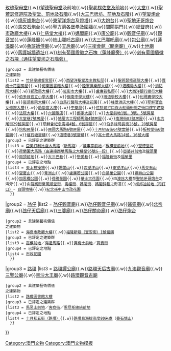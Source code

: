 {{Navbox
|name = 澳門文物
|title = [[澳門文物名錄]]
|state = {{{state|<includeonly>collapsed</includeonly>}}}
|titlestyle = background:#8BC2B5
|belowstyle = background:#8BC2B5
|image = [[File:Coat_of_arms_of_Macao.svg|70px|澳門特別行政區區徽]]

|group1 = [[澳門半島]]
|list1 = {{Navbox|child
 |group1 = 紀念物
 |list1 = [[聖奧斯定堂]]{{.w}}[[聖安多尼堂 (澳門)|聖安多尼堂及前地]]{{.w}}[[玫瑰聖母堂 (澳門)|玫瑰聖母堂]]{{.w}}[[望德聖母堂]]及前地{{.w}}[[聖老楞佐堂 (澳門)|聖老楞佐堂及前地]]{{.w}}[[澳門主教座堂|大堂]]{{.w}}[[聖若瑟修院及聖堂|聖若瑟修道院及聖堂、前地及石階]]{{.w}}[[大三巴牌坊|大三巴牌坊、前地及石階]]{{.w}}[[望廈炮台]]{{.w}}[[燒灰爐炮台]]{{.w}}[[東望洋炮台]]及[[東望洋燈塔|燈塔]]{{.w}}[[大炮台]]{{.w}}[[聖地牙哥炮台]]{{.w}}[[馬交石炮台]]{{.w}}[[嘉思欄炮台|聖方濟各堡壘]]及圍牆{{.w}}[[關閘|關閘拱門]]{{.w}}[[澳門特別行政區政府總部|總督府]]{{.w}}[[市政署大樓|市政廳大樓]]{{.w}}[[仁慈堂大樓]]{{.w}}[[媽閣廟]]{{.w}}[[康公廟]]{{.w}}[[觀音仔廟]]{{.w}}[[普濟禪院|觀音堂]]{{.w}}[[蓮峰廟]]{{.w}}[[柿山哪吒古廟]]{{.w}}[[大三巴哪吒廟]]{{.w}}[[包公廟 (澳門)|包公廟]]{{.w}}[[蓮溪廟]]{{.w}}[[魯班師傅廟]]{{.w}}[[天后廟]]{{.w}}[[三街會館|三街會館（關帝廟）]]{{.w}}[[土地廟]]{{.w}}[[舊城牆遺址|舊護城牆遺址]]{{.w}}[[刻有葡國盾徽之石塊（蓮峰廟旁）]]{{.w}}[[刻有葡國盾徽之石塊（通往望廈坊之石階旁）]]
 |group2 = 具建築藝術價值<br />之建築物
 |list2 = [[竹仔室總督官邸]]{{.w}}[[西望洋聖堂|西望洋聖堂及主教私邸]]{{.w}}[[聖若瑟修道院大樓]]{{.w}}[[東方基金會會址|賈梅士花園房屋]]{{.w}}[[何東圖書館|何東圖書館大樓]]{{.w}}[[陸軍俱樂部大樓]]{{.w}}[[港務局大樓]]{{.w}}[[消防博物館 (澳門)|消防局大樓]]{{.w}}[[郵政局_(澳門)|郵政局大樓]]{{.w}}[[紅街市大樓]]{{.w}}[[盧廉若公園|盧廉若私邸]]{{.w}}[[大西洋銀行|大西洋銀行總行大樓]]{{.w}}[[伯多祿官立小學|伯多祿官立小學大樓]]{{.w}}[[澳門嶺南中學|嶺南中學大樓]]{{.w}}[[澳門培道中學|培道學校大樓]]{{.w}}[[利瑪竇學校|利瑪竇學校大樓]]{{.w}}[[崗頂劇院|崗頂劇院大樓]]{{.w}}[[白馬行醫院|白馬行醫院大樓及花園]]{{.w}}[[峰景酒店|峰景酒店大樓]]{{.w}}[[耶穌寶血女修院|耶穌寶血女修院大樓]]{{.w}}[[助學會大樓]]{{.w}}[[中藥局]]{{.w}}[[同善堂第二診所|位於司打口與火船頭街間之街口樓宇建築]]{{.w}}[[初級法院大樓|法院大樓]]{{.w}}[[六國飯店 (澳門)|六國飯店]]{{.w}}[[鄭家大屋 (澳門)|鄭家大屋]]{{.w}}[[盧家大屋|大堂前地1號，3號，5號房屋]]{{.w}}[[大堂巷7號房屋]]{{.w}}[[聯合國大學國際軟件技術研究所|地厘古工程師馬路4號房屋]]{{.w}}[[高可寧故居|南灣街83號房屋]]{{.w}}[[高可寧大屋|水坑尾街29號房屋]]{{.w}}[[耶穌會紀念廣場4號，6號房屋]]{{.w}}[[伯多祿局長街26號，28號房屋]]{{.w}}[[怡和房屋]]{{.w}}[[澳門基金會|民國大馬路6號房屋]]{{.w}}[[德生大按|十月初五街64號當舖]]{{.w}}[[高陞大按|板樟堂街6號當舖]]{{.w}}[[德成按|爐石塘當舖]]{{.w}}[[人昌押|道德巷3號當舖]]{{.w}}[[澳門演藝學院|高士德大馬路14號，16號大樓]]
 |group3 = 已評定之建築群
 |list3 = [[亞美打利比盧大馬路]]（[[新馬路]]）／[[議事亭前地]]／[[板樟堂前地]]{{.w}}[[望德堂坊]]{{.w}}[[荷蘭園大馬路|荷蘭園大馬路（由連接西墳馬路之大樓至95號G一段）]]{{.w}}[[亞婆井前地]]及[[龍頭里]]{{.w}}[[崗頂前地]]{{.w}}[[大三巴巷]]{{.w}}[[戀愛巷]]{{.w}}[[福隆新街]]及[[福榮里]]
 |group4 = 已評定之地點
 |list4 = [[塔石廣場|美上校操場]]{{.w}}[[媽閣山]]{{.w}}[[西望洋山]]{{.w}}[[東望洋山]]{{.w}}[[馬交石山]]{{.w}}[[望廈山]]{{.w}}[[青洲山]]{{.w}}[[盧廉若公園]]{{.w}}[[白鴿巢公園]]{{.w}}[[螺絲山公園]]{{.w}}[[加思欄花園|加思欄公園]]{{.w}}[[得勝花園]]{{.w}}[[華士古達嘉馬花園|華士古花園]]{{.w}}由[[澳氹大橋]]至[[聖地牙哥炮台]]之海旁{{.w}}由[[龍嵩街]]至[[風順堂街]]、[[高樓街]]、[[媽閣街]]、[[媽閣斜巷]]之街道{{.w}}[[柯邦迪前地|柯邦迪前地（司打口）]]- [[白頭墳場]]{{.w}}[[紀念孫中山市政公園|紀念孫中山市政花園]]
   }}

|group2 = [[氹仔]]
|list2 = {{Navbox|child
 |group1 = 紀念物
 |list1 = [[嘉模聖母堂]]{{.w}}[[氹仔觀音廟]]{{.w}}[[氹仔觀音仔廟]]{{.w}}[[醫靈廟]]{{.w}}[[北帝廟]]{{.w}}[[氹仔天后廟]]{{.w}}[[三婆廟]]{{.w}}[[氹仔關帝廟]]{{.w}}[[氹仔炮台]]
 |group2 = 具建築藝術價值<br />之建築物
 |list2 = [[路氹歷史館|海島市政廳大樓]]{{.w}}[[寶信押|福隆新巷（宜安街）1號當舖]]
 |group3 = 已評定之建築群
 |list3 = [[嘉模前地]]／[[龍環葡韻住宅式博物館|海邊馬路]]{{.w}}[[賈梅士前地]]／[[買賣街]]
 |group4 = 已評定之地點
 |list4 = [[氹仔市政花園|市政花園]]
   }}

|group3 = [[路環]]
|list3 = {{Navbox|child
 |group1 = 紀念物
 |list1 = [[聖方濟各教堂|聖方濟各堂]]{{.w}}[[路環譚公廟]]{{.w}}[[路環天后古廟]]{{.w}}[[九澳觀音廟]]{{.w}}[[路環三聖宮|三聖公廟]]{{.w}}[[黑沙大王廟]]{{.w}}[[路環觀音古廟]]
 |group2 = 具建築藝術價值<br />之建築物
 |list2 = [[路環圖書館|路環圖書館大樓]]
 |group3 = 已評定之建築群
 |list3 = [[馬忌士前地]]／[[客商街]]／[[恩尼斯總統前地]]
 |group4 = 已評定之地點
 |list4 = [[十月初五馬路|十月初五街（路環）]]{{.w}}[[路環步行徑|路環島海拔高度80米處]]（[[疊石塘山]]）
   }}

}}<includeonly>[[Category:澳門文物]]</includeonly><noinclude>[[Category:澳門文物模板]]</noinclude>